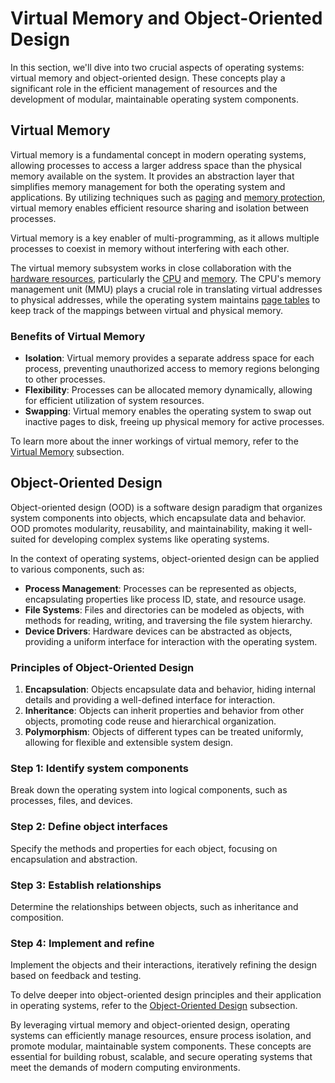 
# Virtual Memory and Object-Oriented Design

In this section, we'll dive into two crucial aspects of operating systems: virtual memory and object-oriented design. These concepts play a significant role in the efficient management of resources and the development of modular, maintainable operating system components.

## Virtual Memory

Virtual memory is a fundamental concept in modern operating systems, allowing processes to access a larger address space than the physical memory available on the system. It provides an abstraction layer that simplifies memory management for both the operating system and applications. By utilizing techniques such as [paging](/memory-resources-and-paging/paging) and [memory protection](/memory-protection-and-page-tables/memory-protection), virtual memory enables efficient resource sharing and isolation between processes.

<Callout>
Virtual memory is a key enabler of multi-programming, as it allows multiple processes to coexist in memory without interfering with each other.
</Callout>

The virtual memory subsystem works in close collaboration with the [hardware resources](/hardware-resources), particularly the [CPU](/hardware-resources/cpu) and [memory](/hardware-resources/memory). The CPU's memory management unit (MMU) plays a crucial role in translating virtual addresses to physical addresses, while the operating system maintains [page tables](/memory-protection-and-page-tables/page-tables) to keep track of the mappings between virtual and physical memory.

### Benefits of Virtual Memory

- **Isolation**: Virtual memory provides a separate address space for each process, preventing unauthorized access to memory regions belonging to other processes.
- **Flexibility**: Processes can be allocated memory dynamically, allowing for efficient utilization of system resources.
- **Swapping**: Virtual memory enables the operating system to swap out inactive pages to disk, freeing up physical memory for active processes.

To learn more about the inner workings of virtual memory, refer to the [Virtual Memory](/virtual-memory-and-object-oriented-design/virtual-memory) subsection.

## Object-Oriented Design

Object-oriented design (OOD) is a software design paradigm that organizes system components into objects, which encapsulate data and behavior. OOD promotes modularity, reusability, and maintainability, making it well-suited for developing complex systems like operating systems.

In the context of operating systems, object-oriented design can be applied to various components, such as:

- **Process Management**: Processes can be represented as objects, encapsulating properties like process ID, state, and resource usage.
- **File Systems**: Files and directories can be modeled as objects, with methods for reading, writing, and traversing the file system hierarchy.
- **Device Drivers**: Hardware devices can be abstracted as objects, providing a uniform interface for interaction with the operating system.

### Principles of Object-Oriented Design

1. **Encapsulation**: Objects encapsulate data and behavior, hiding internal details and providing a well-defined interface for interaction.
2. **Inheritance**: Objects can inherit properties and behavior from other objects, promoting code reuse and hierarchical organization.
3. **Polymorphism**: Objects of different types can be treated uniformly, allowing for flexible and extensible system design.

<Steps>

### Step 1: Identify system components
Break down the operating system into logical components, such as processes, files, and devices.

### Step 2: Define object interfaces
Specify the methods and properties for each object, focusing on encapsulation and abstraction.

### Step 3: Establish relationships
Determine the relationships between objects, such as inheritance and composition.

### Step 4: Implement and refine
Implement the objects and their interactions, iteratively refining the design based on feedback and testing.
</Steps>

To delve deeper into object-oriented design principles and their application in operating systems, refer to the [Object-Oriented Design](/virtual-memory-and-object-oriented-design/object-oriented-design) subsection.

By leveraging virtual memory and object-oriented design, operating systems can efficiently manage resources, ensure process isolation, and promote modular, maintainable system components. These concepts are essential for building robust, scalable, and secure operating systems that meet the demands of modern computing environments.
